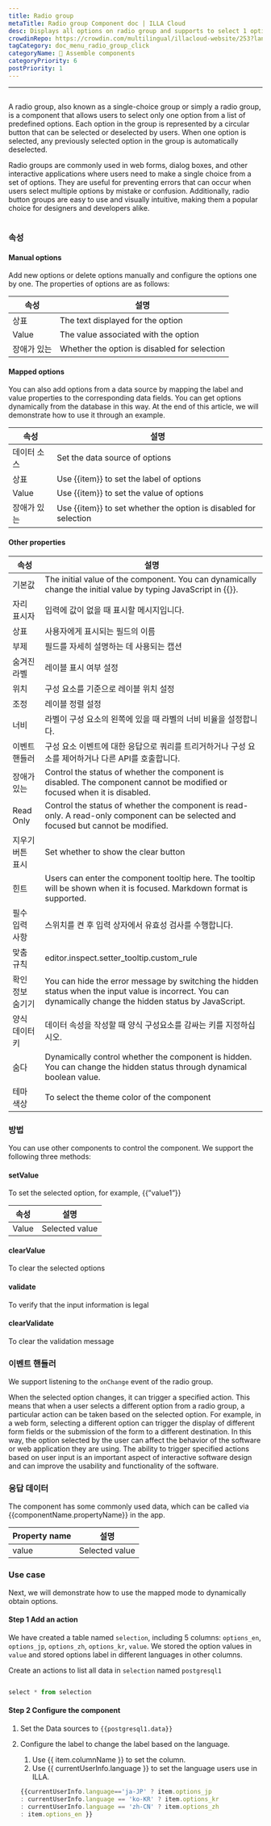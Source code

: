```yaml
---
title: Radio group
metaTitle: Radio group Component doc | ILLA Cloud
desc: Displays all options on radio group and supports to select 1 option.
crowdinRepo: https://crowdin.com/multilingual/illacloud-website/253?languages=en&filter=basic&value=0
tagCategory: doc_menu_radio_group_click
categoryName: 🧬 Assemble components
categoryPriority: 6
postPriority: 1
---
```


* * *

## <h2 hidden>Radio group</h2>

A radio group, also known as a single-choice group or simply a radio group, is a component that allows users to select only one option from a list of predefined options. Each option in the group is represented by a circular button that can be selected or deselected by users. When one option is selected, any previously selected option in the group is automatically deselected.

Radio groups are commonly used in web forms, dialog boxes, and other interactive applications where users need to make a single choice from a set of options. They are useful for preventing errors that can occur when users select multiple options by mistake or confusion. Additionally, radio button groups are easy to use and visually intuitive, making them a popular choice for designers and developers alike.

<img src='https://cdn.illacloud.com/official-website/img/docs/assemble/radiogroup1.png' alt="" />

### 속성

#### Manual options

Add new options or delete options manually and configure the options one by one. The properties of options are as follows: 

| 속성     | 설명                                           |
| ------ | -------------------------------------------- |
| 상표     | The text displayed for the option            |
| Value  | The value associated with the option         |
| 장애가 있는 | Whether the option is disabled for selection |

#### Mapped options

You can also add options from a data source by mapping the label and value properties to the corresponding data fields. You can get options dynamically from the database in this way. At the end of this article, we will demonstrate how to use it through an example.

| 속성     | 설명                                                               |
| ------ | ---------------------------------------------------------------- |
| 데이터 소스 | Set the data source of options                                   |
| 상표     | Use {{item}} to set the label of options                         |
| Value  | Use {{item}} to set the value of options                         |
| 장애가 있는 | Use {{item}} to set whether the option is disabled for selection |

#### Other properties

| 속성        | 설명                                                                                                                                                           |
| --------- | ------------------------------------------------------------------------------------------------------------------------------------------------------------ |
| 기본값       | The initial value of the component. You can dynamically change the initial value by typing JavaScript in {{}}.                                               |
| 자리 표시자    | 입력에 값이 없을 때 표시할 메시지입니다.                                                                                                                                      |
| 상표        | 사용자에게 표시되는 필드의 이름                                                                                                                                            |
| 부제        | 필드를 자세히 설명하는 데 사용되는 캡션                                                                                                                                       |
| 숨겨진 라벨    | 레이블 표시 여부 설정                                                                                                                                                 |
| 위치        | 구성 요소를 기준으로 레이블 위치 설정                                                                                                                                        |
| 조정        | 레이블 정렬 설정                                                                                                                                                    |
| 너비        | 라벨이 구성 요소의 왼쪽에 있을 때 라벨의 너비 비율을 설정합니다.                                                                                                                        |
| 이벤트 핸들러   | 구성 요소 이벤트에 대한 응답으로 쿼리를 트리거하거나 구성 요소를 제어하거나 다른 API를 호출합니다.                                                                                                    |
| 장애가 있는    | Control the status of whether the component is disabled. The component cannot be modified or focused when it is disabled.                                    |
| Read Only | Control the status of whether the component is read-only. A read-only component can be selected and focused but cannot be modified.                          |
| 지우기 버튼 표시 | Set whether to show the clear button                                                                                                                         |
| 힌트        | Users can enter the component tooltip here. The tooltip will be shown when it is focused. Markdown format is supported.                                      |
| 필수 입력 사항  | 스위치를 켠 후 입력 상자에서 유효성 검사를 수행합니다.                                                                                                                              |
| 맞춤 규칙     | editor.inspect.setter_tooltip.custom_rule                                                                                                                    |
| 확인 정보 숨기기 | You can hide the error message by switching the hidden status when the input value is incorrect. You can dynamically change the hidden status by JavaScript. |
| 양식 데이터 키  | 데이터 속성을 작성할 때 양식 구성요소를 감싸는 키를 지정하십시오.                                                                                                                        |
| 숨다        | Dynamically control whether the component is hidden. You can change the hidden status through dynamical boolean value.                                       |
| 테마 색상     | To select the theme color of the component                                                                                                                   |

### 방법

You can use other components to control the component. We support the following three methods:

#### setValue

To set the selected option, for example, {{”value1”}}

| 속성    | 설명             |
| ----- | -------------- |
| Value | Selected value |

#### clearValue

To clear the selected options

#### validate

To verify that the input information is legal

#### clearValidate

To clear the validation message

### 이벤트 핸들러

We support listening to the `onChange` event of the radio group. 

When the selected option changes, it can trigger a specified action. This means that when a user selects a different option from a radio group, a particular action can be taken based on the selected option. For example, in a web form, selecting a different option can trigger the display of different form fields or the submission of the form to a different destination. In this way, the option selected by the user can affect the behavior of the software or web application they are using. The ability to trigger specified actions based on user input is an important aspect of interactive software design and can improve the usability and functionality of the software.

### 응답 데이터

The component has some commonly used data, which can be called via {{componentName.propertyName}} in the app.

| Property name | 설명             |
| ------------- | -------------- |
| value         | Selected value |

### Use case

Next, we will demonstrate how to use the mapped mode to dynamically obtain options. 

#### Step 1 Add an action

We have created a table named `selection`, including 5 columns: `options_en`, `options_jp`, `options_zh`, `options_kr`, `value`. We stored the option values in `value` and stored options label in different languages in other columns. 

Create an actions to list all data in `selection` named `postgresql1`

<img src='https://cdn.illacloud.com/official-website/img/docs/assemble/radio1.png' alt="" />

```jsx
select * from selection
```

#### Step 2 Configure the component

1.  Set the Data sources to `{{postgresql1.data}}` 
2.  Configure the label to change the label based on the language. 

    1.  Use {{ item.columnName }} to set the column. 
    2.  Use {{ currentUserInfo.language }} to set the language users use in ILLA.

    ```jsx
    {{currentUserInfo.language=='ja-JP' ? item.options_jp 
    : currentUserInfo.language == 'ko-KR' ? item.options_kr 
    : currentUserInfo.language == 'zh-CN' ? item.options_zh 
    : item.options_en }}
    ```

<img src='https://cdn.illacloud.com/official-website/img/docs/assemble/radiogroup2.png' alt="" />
